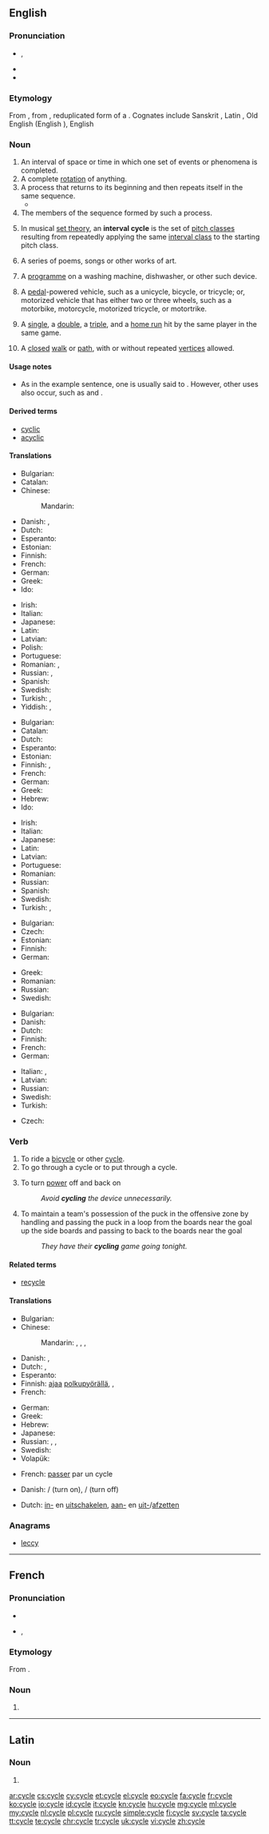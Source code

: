 ==English==
{{wikipedia}}

===Pronunciation===
* {{IPA|/ˈsaɪkəl/}}, {{X-SAMPA|/"saIk@l/}}
* {{audio|en-us-cycle.ogg|Audio (US)}}
* {{rhymes|aɪkəl}}

===Etymology===
From {{etyl|LL.|en}} {{term|cyclus|lang=la}}, from {{etyl|grc|en}} {{term|κύκλος|tr=kyklos|lang=grc}}, reduplicated form of a {{etyl|ine-pro|en}} {{term/t|ine-pro|*kʷékʷlos||circle, wheel}}. Cognates include Sanskrit {{term|sc=Deva|चक्र|tr=cakrá|lang=sa}}, Latin {{term|colus|lang=la}}, Old English {{term/t|ang|sc=unicode|hwēol}} (English {{term|wheel|lang=en}}), English {{term|ancillary|lang=en}}

===Noun===
{{en-noun}}

# An interval of space or time in which one set of events or phenomena is completed.
# A complete [[rotation]] of anything.
# A process that returns to its beginning and then repeats itself in the same sequence.
#* {{quote-magazine|date=2013-08-10|volume=408|issue=8848|magazine={{w|The Economist}}
|title=[http://www.economist.com/news/leaders/21583270-new-zealands-plan-regulate-designer-drugs-better-trying-ban-them-and-failing-new Legal highs: A new prescription]
|passage=No sooner has a [synthetic] drug been blacklisted than chemists adjust their recipe and start churning out a subtly different one. These &ldquo;legal highs&rdquo; are sold for the few months it takes the authorities to identify and ban them, and then the '''cycle''' begins again.}}
# The members of the sequence formed by such a process.
# {{context|music|lang=en}} In musical [[set theory]], an '''interval cycle''' is the set of [[pitch class]]es resulting from repeatedly applying the same [[interval class]] to the starting pitch class.
#: {{usex|lang=en|The interval '''cycle''' C4 consists of the pitch classes 0, 4 and 8; when starting on E, it is realised as the pitches E, G# and C.}}
# A series of poems, songs or other works of art.
#: {{usex|lang=en|The "Ring of the Nibelung" is a '''cycle''' of four operas by Richard Wagner, the famous nineteenth-century German composer.}}
# A [[programme]] on a washing machine, dishwasher, or other such device.
#: {{usex|lang=en|Put the washing in on a warm '''cycle'''.}}
# A [[pedal]]-powered vehicle, such as a unicycle, bicycle, or tricycle; or, motorized vehicle that has either two or three wheels, such as a motorbike, motorcycle, motorized tricycle, or motortrike.
# {{context|baseball|lang=en}} A [[single]], a [[double]], a [[triple]], and a [[home run]] hit by the same player in the same game.
#: {{usex|lang=en|Jones hit for the '''cycle''' in the game.}}
# {{context|graph theory|lang=en}} A [[closed]] [[walk]] or [[path]], with or without repeated [[vertices]] allowed.

====Usage notes====
* {{sense|baseball sense}} As in the example sentence, one is usually said to {{term||hit for the cycle}}. However, other uses also occur, such as {{term||hit a cycle}} and {{term||complete the cycle}}.

====Derived terms====
* [[cyclic]]
* [[acyclic]]

====Translations====
{{trans-see|vehicle|bicycle}}
{{trans-top|complete rotation}}
* Bulgarian: {{t+|bg|оборот|m}}
* Catalan: {{t|ca|cicle|m}}
* Chinese:
*: Mandarin: {{t+|cmn|周期|tr=zhōuqí|sc=Hani}}
* Danish: {{t+|da|cyklus}}, {{t|da|kredsløb}}
* Dutch: {{t+|nl|cyclus|m}}
* Esperanto: {{t|eo|ciklo}}
* Estonian: {{t|et|tsükkel}}
* Finnish: {{t+|fi|kierros}}
* French: {{t+|fr|tour|m}}
* German: {{t+|de|Zyklus|m}}
* Greek: {{t+|el|κύκλος|tr=kyklos|m}}
* Ido: {{t+|io|ciklo|m}}
{{trans-mid}}
* Irish: {{t|ga|timthriall|m}}
* Italian: {{t+|it|ciclo|m}}
* Japanese: {{t+|ja|周期|tr=しゅうき, shūki}}
* Latin: {{t|la|cyclus|m}}
* Latvian: {{t|lv|cikls|m}}
* Polish: {{t+|pl|cykl|m}}
* Portuguese: {{t+|pt|ciclo|m}}
* Romanian: {{t|ro|ciclu|n}}, {{t|ro|rotație|f}}
* Russian: {{t+|ru|цикл|m|tr=cikl}}, {{t+|ru|оборот|m|tr=oborót|sc=Cyrl}}
* Spanish: {{t+|es|ciclo|m}}
* Swedish: {{t+|sv|cykel|c}}
* Turkish: {{t+|tr|çevirim}}, {{t+|tr|devir}}
* Yiddish: {{t|yi|ציקל|m|tr=tsikl|sc=Hebr}}, {{t|yi|ציקלען|p|tr=tsiklen|sc=Hebr}}
{{trans-bottom}}

{{trans-top|process}}
* Bulgarian: {{t+|bg|цикъл|m}}
* Catalan: {{t|ca|cicle|m}}
* Dutch: {{t+|nl|cyclus|m}}
* Esperanto: {{t|eo|ciklo}}
* Estonian: {{t|et|tsükkel}}
* Finnish: {{t|fi|sykli}}, {{t+|fi|kierros}}
* French: {{t+|fr|cycle|m}}
* German: {{t+|de|Zyklus|m}}
* Greek: {{t+|el|κύκλος|tr=kyklos|m}}
* Hebrew: {{t+|he|מחזור|m|tr=makhzor}}
* Ido: {{t+|io|ciklo|m}}
{{trans-mid}}
* Irish: {{t|ga|timthriall|m}}
* Italian: {{t+|it|ciclo|m}}
* Japanese: {{t+|ja|周期|tr=しゅうき, shūki}}
* Latin: {{t|la|cyclus|m}}
* Latvian: {{t|lv|cikls|m}}
* Portuguese: {{t+|pt|ciclo|m}}
* Romanian: {{t|ro|ciclu|n}}
* Russian: {{t+|ru|цикл|m|tr=cikl}}
* Spanish: {{t+|es|ciclo|m}}
* Swedish: {{t+|sv|cykel|c}}
* Turkish: {{t+|tr|çevirim}}, {{t+|tr|devir}}
{{trans-bottom}}

{{trans-top|series of poems etc.}}
* Bulgarian: {{t+|bg|цикъл|m}}
* Czech: {{t|cs|cyklus|m}}
* Estonian: {{t+|et|sari}}
* Finnish: {{t+|fi|sarja}}
* German: {{t+|de|Zyklus|m}}
{{trans-mid}}
* Greek: {{t+|el|κύκλος|tr=kyklos|m}}
* Romanian: {{t|ro|ciclu|n}}
* Russian: {{t+|ru|цикл|m|tr=cikl|sc=Cyrl}}
* Swedish: {{t+|sv|cykel|c}}
{{trans-bottom}}

{{trans-top|program on a washing machine}}
* Bulgarian: {{t+|bg|цикъл|m}}
* Danish: {{t|da|(vaske)-program}}
* Dutch: {{t+|nl|programma|n}}
* Finnish: {{t+|fi|ohjelma}}
* French: {{t+|fr|cycle|m}}
* German: {{t+|de|Programm|n}}
{{trans-mid}}
* Italian: {{t+|it|ciclo|m}}, {{t+|it|programma|m}}
* Latvian: {{t|lv|cikls|m}}
* Russian: {{t+|ru|цикл|m|tr=cikl|sc=Cyrl}}
* Swedish: {{t+|sv|program|n}}
* Turkish: {{t+|tr|program}}
{{trans-bottom}}

{{trans-top|graph theory: closed (directed) walk or path}}
* Czech: {{t|cs|cyklus|m}}
{{trans-mid}}
{{trans-bottom}}

===Verb===
{{en-verb|cycl|ing}}

# To ride a [[bicycle]] or other [[#Noun|cycle]].
# To go through a cycle or to put through a cycle.
# {{context|electronics|lang=en}} To turn [[power]] off and back on
#: ''Avoid '''cycling''' the device unnecessarily.''
# {{context|ice hockey|lang=en}} To maintain a team's possession of the puck in the offensive zone by handling and passing the puck in a loop from the boards near the goal up the side boards and passing to back to the boards near the goal
#: ''They have their '''cycling''' game going tonight.''

====Related terms====
* [[recycle]]

====Translations====
{{trans-top|to ride a cycle}}
* Bulgarian: {{t|bg|карам колело}}
* Chinese:
*: Mandarin: {{t+|cmn|騎車|sc=Hani}}, {{t|cmn|骑车|tr=qí chē|sc=Hani}}, {{t|cmn|騎自行車|sc=Hani}}, {{t|cmn|骑自行车|tr=qí zìxíngchē|sc=Hani}}
* Danish: {{t+|da|cykle}}, {{t|da|køre på cykel}}
* Dutch: {{t+|nl|fietsen}}, {{t+|nl|rijden}} {{qualifier|general}}
* Esperanto: {{t|eo|bicikli}}
* Finnish: [[ajaa]] [[polkupyörä]]llä, {{t+|fi|pyöräillä}}, {{t|fi|polkupyöräillä}}
* French: {{t|fr|faire du vélo}}
{{trans-mid}}
* German: {{t+|de|Rad fahren}}
* Greek: {{t+|el|ποδηλατώ|tr=podilató}}
* Hebrew: {{t|he|נסע באופניים|tr=nasá b'ofanáyim}}
* Japanese: {{t|ja|自転車に乗る|tr=じてんしゃにのる, jitensha-ni noru}}
* Russian: {{t|ru|ездить на велосипеде|tr=jézdit' na velosipéde}} {{qualifier|abstract}}, {{t|ru|ехать на велосипеде|tr=jéxat' na velosipéde}} {{qualifier|concrete}}, {{t|ru|кататься на велосипеде|tr=katát'sja na velosipéde}} {{qualifier|for entertainment}}
* Swedish: {{t+|sv|cykla}}
* Volapük: {{t+|vo|saikulön}}
{{trans-bottom}}

{{trans-top|to go through a cycle or to put through a cycle}}
* French: [[passer]] par un cycle
{{trans-mid}}
{{trans-bottom}}

{{trans-top|to turn power off and back on}}
* Danish: {{t|da|tænde for}}/{{t|da|slå til}} (turn on), {{t|da|slukke for}}/{{t|da|slå fra}} (turn off)
{{trans-mid}}
* Dutch: [[inschakelen|in-]] en [[uitschakelen]], [[aanzetten|aan-]] en [[uitzetten|uit-]]/[[afzetten]]
{{trans-bottom}}

===Anagrams===
* [[leccy#English|leccy]]

----

==French==

===Pronunciation===
* {{audio|Fr-cycle.ogg|audio}}
* {{IPA|/sikl/|lang=fr}}, {{X-SAMPA|/sikl/}}

===Etymology===
From {{etyl|LL.|fr}} {{term|cyclus|lang=la}}.

===Noun===
{{fr-noun|m}}

# {{l|en|cycle}}

----

==Latin==

===Noun===
{{la-noun-form|cycle}}

# {{inflection of|cyclus||voc|s|lang=la}}

[[ar:cycle]]
[[cs:cycle]]
[[cy:cycle]]
[[et:cycle]]
[[el:cycle]]
[[eo:cycle]]
[[fa:cycle]]
[[fr:cycle]]
[[ko:cycle]]
[[io:cycle]]
[[id:cycle]]
[[it:cycle]]
[[kn:cycle]]
[[hu:cycle]]
[[mg:cycle]]
[[ml:cycle]]
[[my:cycle]]
[[nl:cycle]]
[[pl:cycle]]
[[ru:cycle]]
[[simple:cycle]]
[[fi:cycle]]
[[sv:cycle]]
[[ta:cycle]]
[[tt:cycle]]
[[te:cycle]]
[[chr:cycle]]
[[tr:cycle]]
[[uk:cycle]]
[[vi:cycle]]
[[zh:cycle]]